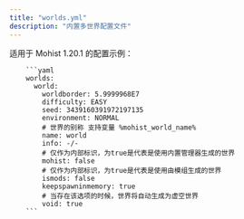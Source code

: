 ```yaml
---
title: "worlds.yml"
description: "内置多世界配置文件"
---
```


适用于 Mohist 1.20.1 的配置示例：


        ```yaml
        worlds:
          world:
            worldborder: 5.9999968E7
            difficulty: EASY
            seed: 3439160391972197135
            environment: NORMAL
            # 世界的别称 支持变量 %mohist_world_name%
            name: world
            info: -/-
            # 仅作为内部标识，为true是代表是使用内置管理器生成的世界
            mohist: false
            # 仅作为内部标识，为true是代表是使用由模组生成的世界
            ismods: false
            keepspawninmemory: true
            # 当存在该选项的时候，世界将自动生成为虚空世界
            void: true
        ```
